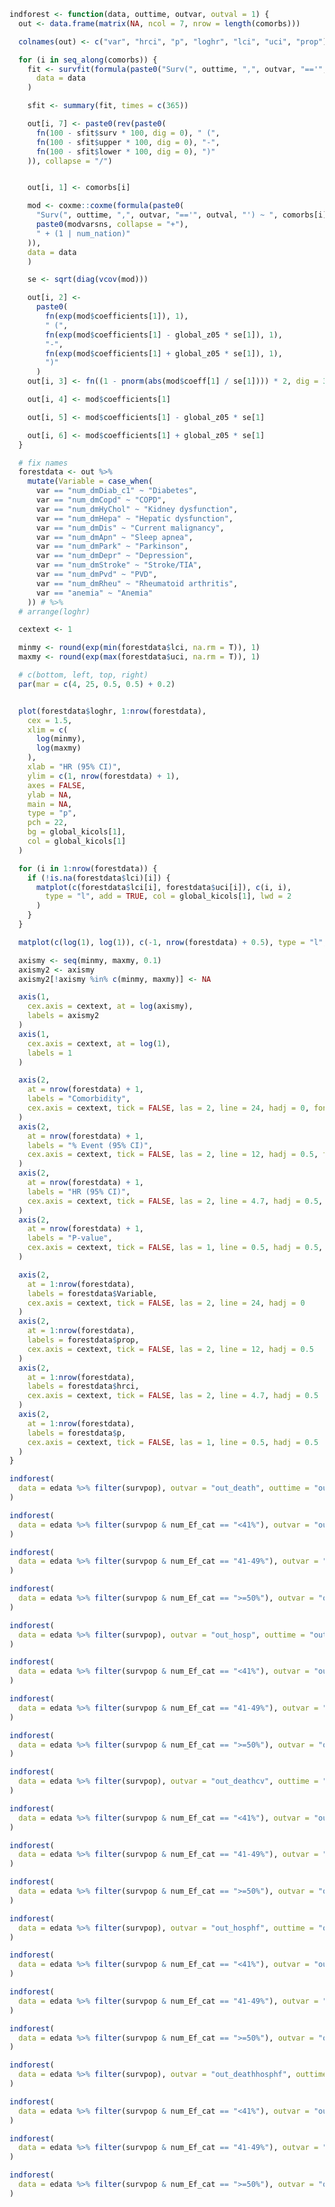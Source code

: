 ```r
indforest <- function(data, outtime, outvar, outval = 1) {
  out <- data.frame(matrix(NA, ncol = 7, nrow = length(comorbs)))

  colnames(out) <- c("var", "hrci", "p", "loghr", "lci", "uci", "prop")

  for (i in seq_along(comorbs)) {
    fit <- survfit(formula(paste0("Surv(", outtime, ",", outvar, "=='", outval, "') ~ ", comorbs[i])),
      data = data
    )

    sfit <- summary(fit, times = c(365))

    out[i, 7] <- paste0(rev(paste0(
      fn(100 - sfit$surv * 100, dig = 0), " (",
      fn(100 - sfit$upper * 100, dig = 0), "-",
      fn(100 - sfit$lower * 100, dig = 0), ")"
    )), collapse = "/")


    out[i, 1] <- comorbs[i]

    mod <- coxme::coxme(formula(paste0(
      "Surv(", outtime, ",", outvar, "=='", outval, "') ~ ", comorbs[i], " + ",
      paste0(modvarsns, collapse = "+"),
      " + (1 | num_nation)"
    )),
    data = data
    )

    se <- sqrt(diag(vcov(mod)))

    out[i, 2] <-
      paste0(
        fn(exp(mod$coefficients[1]), 1),
        " (",
        fn(exp(mod$coefficients[1] - global_z05 * se[1]), 1),
        "-",
        fn(exp(mod$coefficients[1] + global_z05 * se[1]), 1),
        ")"
      )
    out[i, 3] <- fn((1 - pnorm(abs(mod$coeff[1] / se[1]))) * 2, dig = 3, p = TRUE)

    out[i, 4] <- mod$coefficients[1]

    out[i, 5] <- mod$coefficients[1] - global_z05 * se[1]

    out[i, 6] <- mod$coefficients[1] + global_z05 * se[1]
  }

  # fix names
  forestdata <- out %>%
    mutate(Variable = case_when(
      var == "num_dmDiab_c1" ~ "Diabetes",
      var == "num_dmCopd" ~ "COPD",
      var == "num_dmHyChol" ~ "Kidney dysfunction",
      var == "num_dmHepa" ~ "Hepatic dysfunction",
      var == "num_dmDis" ~ "Current malignancy",
      var == "num_dmApn" ~ "Sleep apnea",
      var == "num_dmPark" ~ "Parkinson",
      var == "num_dmDepr" ~ "Depression",
      var == "num_dmStroke" ~ "Stroke/TIA",
      var == "num_dmPvd" ~ "PVD",
      var == "num_dmRheu" ~ "Rheumatoid arthritis",
      var == "anemia" ~ "Anemia"
    )) # %>%
  # arrange(loghr)

  cextext <- 1

  minmy <- round(exp(min(forestdata$lci, na.rm = T)), 1)
  maxmy <- round(exp(max(forestdata$uci, na.rm = T)), 1)

  # c(bottom, left, top, right)
  par(mar = c(4, 25, 0.5, 0.5) + 0.2)


  plot(forestdata$loghr, 1:nrow(forestdata),
    cex = 1.5,
    xlim = c(
      log(minmy),
      log(maxmy)
    ),
    xlab = "HR (95% CI)",
    ylim = c(1, nrow(forestdata) + 1),
    axes = FALSE,
    ylab = NA,
    main = NA,
    type = "p",
    pch = 22,
    bg = global_kicols[1],
    col = global_kicols[1]
  )

  for (i in 1:nrow(forestdata)) {
    if (!is.na(forestdata$lci)[i]) {
      matplot(c(forestdata$lci[i], forestdata$uci[i]), c(i, i),
        type = "l", add = TRUE, col = global_kicols[1], lwd = 2
      )
    }
  }

  matplot(c(log(1), log(1)), c(-1, nrow(forestdata) + 0.5), type = "l", lwd = 1, lty = 3, add = TRUE, col = 1)

  axismy <- seq(minmy, maxmy, 0.1)
  axismy2 <- axismy
  axismy2[!axismy %in% c(minmy, maxmy)] <- NA

  axis(1,
    cex.axis = cextext, at = log(axismy),
    labels = axismy2
  )
  axis(1,
    cex.axis = cextext, at = log(1),
    labels = 1
  )

  axis(2,
    at = nrow(forestdata) + 1,
    labels = "Comorbidity",
    cex.axis = cextext, tick = FALSE, las = 2, line = 24, hadj = 0, font = 2
  )
  axis(2,
    at = nrow(forestdata) + 1,
    labels = "% Event (95% CI)",
    cex.axis = cextext, tick = FALSE, las = 2, line = 12, hadj = 0.5, font = 2
  )
  axis(2,
    at = nrow(forestdata) + 1,
    labels = "HR (95% CI)",
    cex.axis = cextext, tick = FALSE, las = 2, line = 4.7, hadj = 0.5, font = 2
  )
  axis(2,
    at = nrow(forestdata) + 1,
    labels = "P-value",
    cex.axis = cextext, tick = FALSE, las = 1, line = 0.5, hadj = 0.5, font = 2
  )

  axis(2,
    at = 1:nrow(forestdata),
    labels = forestdata$Variable,
    cex.axis = cextext, tick = FALSE, las = 2, line = 24, hadj = 0
  )
  axis(2,
    at = 1:nrow(forestdata),
    labels = forestdata$prop,
    cex.axis = cextext, tick = FALSE, las = 2, line = 12, hadj = 0.5
  )
  axis(2,
    at = 1:nrow(forestdata),
    labels = forestdata$hrci,
    cex.axis = cextext, tick = FALSE, las = 2, line = 4.7, hadj = 0.5
  )
  axis(2,
    at = 1:nrow(forestdata),
    labels = forestdata$p,
    cex.axis = cextext, tick = FALSE, las = 1, line = 0.5, hadj = 0.5
  )
}
```

```r
indforest(
  data = edata %>% filter(survpop), outvar = "out_death", outtime = "outtime_death"
)
```

```r
indforest(
  data = edata %>% filter(survpop & num_Ef_cat == "<41%"), outvar = "out_death", outtime = "outtime_death"
)
```

```r
indforest(
  data = edata %>% filter(survpop & num_Ef_cat == "41-49%"), outvar = "out_death", outtime = "outtime_death"
)
```

```r
indforest(
  data = edata %>% filter(survpop & num_Ef_cat == ">=50%"), outvar = "out_death", outtime = "outtime_death"
)
```

```r
indforest(
  data = edata %>% filter(survpop), outvar = "out_hosp", outtime = "outtime_hosp"
)
```

```r
indforest(
  data = edata %>% filter(survpop & num_Ef_cat == "<41%"), outvar = "out_hosp", outtime = "outtime_hosp"
)
```

```r
indforest(
  data = edata %>% filter(survpop & num_Ef_cat == "41-49%"), outvar = "out_hosp", outtime = "outtime_hosp"
)
```

```r
indforest(
  data = edata %>% filter(survpop & num_Ef_cat == ">=50%"), outvar = "out_hosp", outtime = "outtime_hosp"
)
```

```r
indforest(
  data = edata %>% filter(survpop), outvar = "out_deathcv", outtime = "outtime_death"
)
```

```r
indforest(
  data = edata %>% filter(survpop & num_Ef_cat == "<41%"), outvar = "out_deathcv", outtime = "outtime_death"
)
```

```r
indforest(
  data = edata %>% filter(survpop & num_Ef_cat == "41-49%"), outvar = "out_deathcv", outtime = "outtime_death"
)
```

```r
indforest(
  data = edata %>% filter(survpop & num_Ef_cat == ">=50%"), outvar = "out_deathcv", outtime = "outtime_death"
)
```

```r
indforest(
  data = edata %>% filter(survpop), outvar = "out_hosphf", outtime = "outtime_hosphf"
)
```

```r
indforest(
  data = edata %>% filter(survpop & num_Ef_cat == "<41%"), outvar = "out_hosphf", outtime = "outtime_hosphf"
)
```

```r
indforest(
  data = edata %>% filter(survpop & num_Ef_cat == "41-49%"), outvar = "out_hosphf", outtime = "outtime_hosphf"
)
```

```r
indforest(
  data = edata %>% filter(survpop & num_Ef_cat == ">=50%"), outvar = "out_hosphf", outtime = "outtime_hosphf"
)
```

```r
indforest(
  data = edata %>% filter(survpop), outvar = "out_deathhosphf", outtime = "outtime_hosphf"
)
```

```r
indforest(
  data = edata %>% filter(survpop & num_Ef_cat == "<41%"), outvar = "out_deathhosphf", outtime = "outtime_hosphf"
)
```

```r
indforest(
  data = edata %>% filter(survpop & num_Ef_cat == "41-49%"), outvar = "out_deathhosphf", outtime = "outtime_hosphf"
)
```

```r
indforest(
  data = edata %>% filter(survpop & num_Ef_cat == ">=50%"), outvar = "out_deathhosphf", outtime = "outtime_hosphf"
)
```
